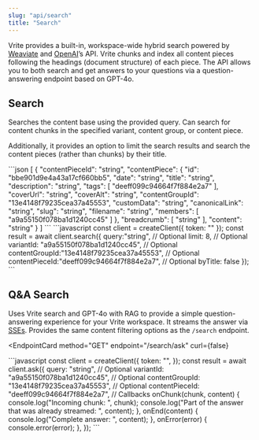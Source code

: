 ```yaml
---
slug: "api/search"
title: "Search"
---
```


Vrite provides a built-in, workspace-wide hybrid search powered by [Weaviate](https://weaviate.io/) and [OpenAI](https://openai.com/)’s API. Vrite chunks and index all content pieces following the headings (document structure) of each piece. The API allows you to both search and get answers to your questions via a question-answering endpoint based on GPT-4o.

## Search

Searches the content base using the provided query. Can search for content chunks in the specified variant, content group, or content piece.

Additionally, it provides an option to limit the search results and search the content pieces (rather than chunks) by their title.

<EndpointCard method="GET" endpoint="/search">
  <ResponseExample>
    ```json
    [
      {
        "contentPieceId": "string",
        "contentPiece": {
          "id": "bbe901d9e4a43a17cf660bb5",
          "date": "string",
          "title": "string",
          "description": "string",
          "tags": [
            "deeff099c94664f7f884e2a7"
          ],
          "coverUrl": "string",
          "coverAlt": "string",
          "contentGroupId": "13e4148f79235cea37a45553",
          "customData": "string",
          "canonicalLink": "string",
          "slug": "string",
          "filename": "string",
          "members": [
            "a9a55150f078ba1d1240cc45"
          ]
        },
        "breadcrumb": [
          "string"
        ],
        "content": "string"
      }
    ]
    ```
  </ResponseExample>
  
  <RequestExample label="JavaScript">
    ```javascript
    const client = createClient({
      token: "<API_TOKEN>"
    });
    const result = await client.search({
      query:"string",
      // Optional
      limit: 8,
      // Optional
      variantId: "a9a55150f078ba1d1240cc45",
      // Optional
      contentGroupId:"13e4148f79235cea37a45553",
      // Optional
      contentPieceId:"deeff099c94664f7f884e2a7",
      // Optional
      byTitle: false
    });
    ```
  </RequestExample>
</EndpointCard>

## Q&A Search

Uses Vrite search and GPT-4o with RAG to provide a simple question-answering experience for your Vrite workspace. It streams the answer via [SSEs](https://developer.mozilla.org/en-US/docs/Web/API/Server-sent_events/Using_server-sent_events). Provides the same content filtering options as the `/search` endpoint.

<EndpointCard
  method="GET"
  endpoint="/search/ask"
  curl={false}
>
  <RequestExample label="JavaScript">
    ```javascript
    const client = createClient({
      token: "<API_TOKEN>",
    });
    const result = await client.ask({
      query: "string",
      // Optional
      variantId: "a9a55150f078ba1d1240cc45",
      // Optional
      contentGroupId: "13e4148f79235cea37a45553",
      // Optional
      contentPieceId: "deeff099c94664f7f884e2a7",
      // Callbacks
      onChunk(chunk, content) {
        console.log("Incoming chunk: ", chunk);
        console.log("Part of the answer that was already streamed: ", content);
      },
      onEnd(content) {
        console.log("Complete answer: ", content);
      },
      onError(error) {
        console.error(error);
      },
    });
    ```
  </RequestExample>
</EndpointCard>
